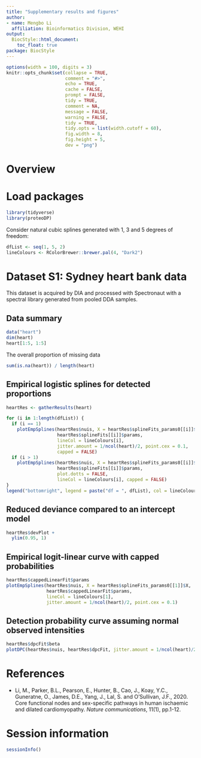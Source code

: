 ```yaml
---
title: "Supplementary results and figures"
author: 
- name: Mengbo Li
  affiliation: Bioinformatics Division, WEHI
output:
  BiocStyle::html_document:
    toc_float: true
package: BiocStyle
---
```



```r
options(width = 100, digits = 3)
knitr::opts_chunk$set(collapse = TRUE, 
                      comment = "#>", 
                      echo = TRUE, 
                      cache = FALSE, 
                      prompt = FALSE,
                      tidy = TRUE,
                      comment = NA, 
                      message = FALSE, 
                      warning = FALSE, 
                      tidy = TRUE, 
                      tidy.opts = list(width.cutoff = 60),
                      fig.width = 8, 
                      fig.height = 5, 
                      dev = "png")
```

# Overview


# Load packages

```r
library(tidyverse)
library(proteoDP)
```

Consider natural cubic splines generated with 1, 3 and 5 degrees of freedom:

```r
dfList <- seq(1, 5, 2)
lineColours <- RColorBrewer::brewer.pal(4, "Dark2")
```


# Dataset S1: Sydney heart bank data

This dataset is acquired by DIA and processed with Spectronaut with a spectral library generated from pooled DDA samples. 

## Data summary

```r
data("heart")
dim(heart)
heart[1:5, 1:5]
```

The overall proportion of missing data 

```r
sum(is.na(heart)) / length(heart)
```

## Empirical logistic splines for detected proportions

```r
heartRes <- gatherResults(heart)
```

```r
for (i in 1:length(dfList)) {
  if (i == 1)
    plotEmpSplines(heartRes$nuis, X = heartRes$splineFits_params0[[i]]$X, 
                   heartRes$splineFits[[i]]$params, 
                   lineCol = lineColours[i], 
                   jitter.amount = 1/ncol(heart)/2, point.cex = 0.1, 
                   capped = FALSE)
  if (i > 1)
    plotEmpSplines(heartRes$nuis, X = heartRes$splineFits_params0[[i]]$X, 
                   heartRes$splineFits[[i]]$params, 
                   plot.dotts = FALSE, 
                   lineCol = lineColours[i], capped = FALSE)
}
legend("bottomright", legend = paste("df = ", dfList), col = lineColours, lwd = 2, lty = 1)
```

## Reduced deviance compared to an intercept model

```r
heartRes$devPlot + 
  ylim(0.95, 1)
```


## Empirical logit-linear curve with capped probabilities

```r
heartRes$cappedLinearFit$params
plotEmpSplines(heartRes$nuis, X = heartRes$splineFits_params0[[1]]$X, 
               heartRes$cappedLinearFit$params, 
               lineCol = lineColours[1], 
               jitter.amount = 1/ncol(heart)/2, point.cex = 0.1)
```

## Detection probability curve assuming normal observed intensities

```r
heartRes$dpcFit$beta
plotDPC(heartRes$nuis, heartRes$dpcFit, jitter.amount = 1/ncol(heart)/2, point.cex = 0.1)
```






# References

- Li, M., Parker, B.L., Pearson, E., Hunter, B., Cao, J., Koay, Y.C., Guneratne, O., James, D.E., Yang, J., Lal, S. and O’Sullivan, J.F., 2020. Core functional nodes and sex-specific pathways in human ischaemic and dilated cardiomyopathy. *Nature communications*, 11(1), pp.1-12.



# Session information

```r
sessionInfo()
```

